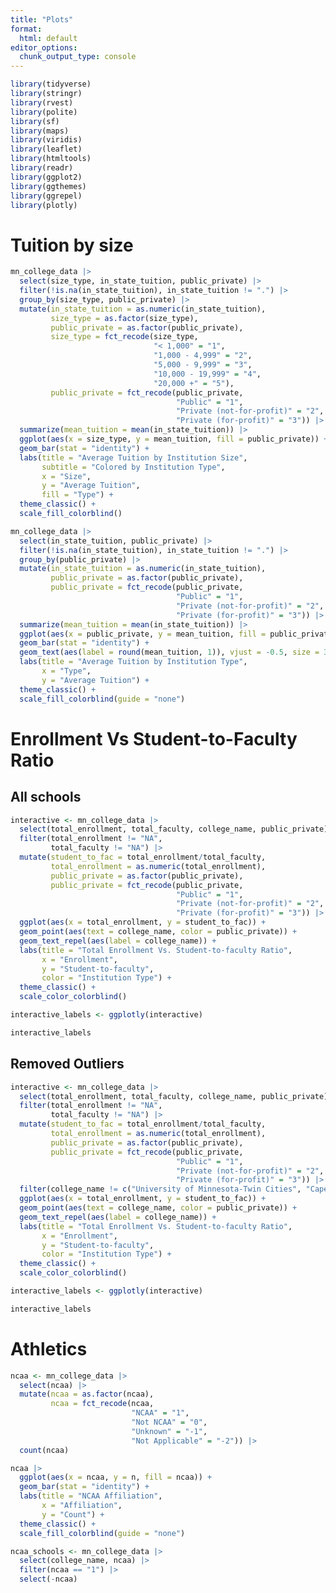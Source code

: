 ```yaml
---
title: "Plots"
format:
  html: default
editor_options: 
  chunk_output_type: console
---
```


```r
library(tidyverse)
library(stringr)
library(rvest)
library(polite)
library(sf)
library(maps)
library(viridis)
library(leaflet)
library(htmltools)
library(readr)
library(ggplot2)
library(ggthemes)
library(ggrepel)
library(plotly)
```


# Tuition by size

```r
mn_college_data |>
  select(size_type, in_state_tuition, public_private) |>
  filter(!is.na(in_state_tuition), in_state_tuition != ".") |>
  group_by(size_type, public_private) |>
  mutate(in_state_tuition = as.numeric(in_state_tuition),
         size_type = as.factor(size_type),
         public_private = as.factor(public_private),
         size_type = fct_recode(size_type, 
                                "< 1,000" = "1",
                                "1,000 - 4,999" = "2",
                                "5,000 - 9,999" = "3",
                                "10,000 - 19,999" = "4",
                                "20,000 +" = "5"),
         public_private = fct_recode(public_private,
                                     "Public" = "1",
                                     "Private (not-for-profit)" = "2",
                                     "Private (for-profit)" = "3")) |>
  summarize(mean_tuition = mean(in_state_tuition)) |>
  ggplot(aes(x = size_type, y = mean_tuition, fill = public_private)) +
  geom_bar(stat = "identity") +
  labs(title = "Average Tuition by Institution Size",
       subtitle = "Colored by Institution Type",
       x = "Size",
       y = "Average Tuition",
       fill = "Type") +
  theme_classic() +
  scale_fill_colorblind()
```
```r
mn_college_data |>
  select(in_state_tuition, public_private) |>
  filter(!is.na(in_state_tuition), in_state_tuition != ".") |>
  group_by(public_private) |>
  mutate(in_state_tuition = as.numeric(in_state_tuition),
         public_private = as.factor(public_private),
         public_private = fct_recode(public_private,
                                     "Public" = "1",
                                     "Private (not-for-profit)" = "2",
                                     "Private (for-profit)" = "3")) |>
  summarize(mean_tuition = mean(in_state_tuition)) |>
  ggplot(aes(x = public_private, y = mean_tuition, fill = public_private)) +
  geom_bar(stat = "identity") +
  geom_text(aes(label = round(mean_tuition, 1)), vjust = -0.5, size = 3) +
  labs(title = "Average Tuition by Institution Type",
       x = "Type",
       y = "Average Tuition") +
  theme_classic() +
  scale_fill_colorblind(guide = "none") 
```

# Enrollment Vs Student-to-Faculty Ratio

## All schools

```r
interactive <- mn_college_data |>
  select(total_enrollment, total_faculty, college_name, public_private) |>
  filter(total_enrollment != "NA",
         total_faculty != "NA") |>
  mutate(student_to_fac = total_enrollment/total_faculty,
         total_enrollment = as.numeric(total_enrollment),
         public_private = as.factor(public_private),
         public_private = fct_recode(public_private,
                                     "Public" = "1",
                                     "Private (not-for-profit)" = "2",
                                     "Private (for-profit)" = "3")) |>
  ggplot(aes(x = total_enrollment, y = student_to_fac)) +
  geom_point(aes(text = college_name, color = public_private)) +
  geom_text_repel(aes(label = college_name)) +
  labs(title = "Total Enrollment Vs. Student-to-faculty Ratio",
       x = "Enrollment",
       y = "Student-to-faculty",
       color = "Institution Type") +
  theme_classic() +
  scale_color_colorblind()

interactive_labels <- ggplotly(interactive)

interactive_labels
```

## Removed Outliers 

```r
interactive <- mn_college_data |>
  select(total_enrollment, total_faculty, college_name, public_private) |>
  filter(total_enrollment != "NA",
         total_faculty != "NA") |>
  mutate(student_to_fac = total_enrollment/total_faculty,
         total_enrollment = as.numeric(total_enrollment),
         public_private = as.factor(public_private),
         public_private = fct_recode(public_private,
                                     "Public" = "1",
                                     "Private (not-for-profit)" = "2",
                                     "Private (for-profit)" = "3")) |>
  filter(college_name != c("University of Minnesota-Twin Cities", "Capella University")) |>
  ggplot(aes(x = total_enrollment, y = student_to_fac)) +
  geom_point(aes(text = college_name, color = public_private)) +
  geom_text_repel(aes(label = college_name)) +
  labs(title = "Total Enrollment Vs. Student-to-faculty Ratio",
       x = "Enrollment",
       y = "Student-to-faculty",
       color = "Institution Type") +
  theme_classic() +
  scale_color_colorblind()

interactive_labels <- ggplotly(interactive)

interactive_labels
```

# Athletics 

```r
ncaa <- mn_college_data |>
  select(ncaa) |>
  mutate(ncaa = as.factor(ncaa),
         ncaa = fct_recode(ncaa,
                           "NCAA" = "1",
                           "Not NCAA" = "0",
                           "Unknown" = "-1",
                           "Not Applicable" = "-2")) |>
  count(ncaa)

ncaa |>
  ggplot(aes(x = ncaa, y = n, fill = ncaa)) +
  geom_bar(stat = "identity") +
  labs(title = "NCAA Affiliation",
       x = "Affiliation",
       y = "Count") +
  theme_classic() +
  scale_fill_colorblind(guide = "none") 

ncaa_schools <- mn_college_data |>
  select(college_name, ncaa) |>
  filter(ncaa == "1") |>
  select(-ncaa)
  
```

